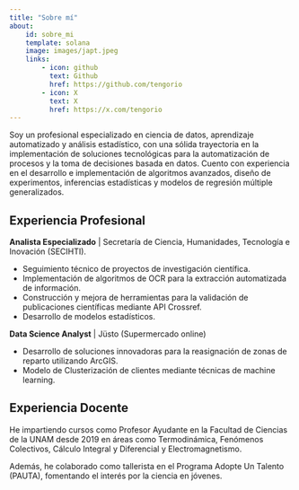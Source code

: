 ```yaml
---
title: "Sobre mí"
about: 
    id: sobre_mi
    template: solana
    image: images/japt.jpeg
    links: 
        - icon: github
          text: Github
          href: https://github.com/tengorio
        - icon: X
          text: X   
          href: https://x.com/tengorio
---
```


:::{#sobre_mi}

Soy un profesional especializado en ciencia de datos, aprendizaje automatizado y análisis estadístico, con una sólida trayectoria en la implementación de soluciones tecnológicas para la automatización de procesos y la toma de decisiones basada en datos. Cuento con experiencia en el desarrollo e implementación de algoritmos avanzados, diseño de experimentos, inferencias estadísticas y modelos de regresión múltiple generalizados.

:::

## Experiencia Profesional

**Analista Especializado** | Secretaría de Ciencia, Humanidades, Tecnología e Inovación (SECIHTI).

- Seguimiento técnico de proyectos de investigación científica. 
- Implementación de algoritmos de OCR para la extracción automatizada de información. 
- Construcción y mejora de herramientas para la validación de publicaciones científicas mediante API Crossref.
- Desarrollo de modelos estadísticos. 

**Data Science Analyst** | Jüsto (Supermercado online)

- Desarrollo de soluciones innovadoras para la reasignación de zonas de reparto utilizando ArcGIS.
- Modelo de Clusterización de clientes mediante técnicas de machine learning.

## Experiencia Docente

He impartiendo cursos como Profesor Ayudante en la Facultad de Ciencias de la UNAM desde 2019 en áreas como Termodinámica, Fenómenos Colectivos, Cálculo Integral y Diferencial y Electromagnetismo. 

Además, he colaborado como tallerista en el Programa Adopte Un Talento (PAUTA), fomentando el interés por la ciencia en jóvenes.
